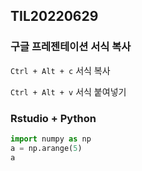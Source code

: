 ## TIL20220629

### 구글 프레젠테이션 서식 복사

`Ctrl + Alt + c` 서식 복사  
  
`Ctrl + Alt + v` 서식 붙여넣기  


### Rstudio + Python

```python
import numpy as np
a = np.arange(5)
a
```